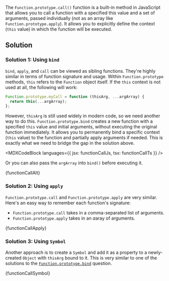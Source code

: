 

The `Function.prototype.call()` function is a built-in method in JavaScript that allows you to call a function with a specified this value and a set of arguments, passed individually (not as an array like `Function.prototype.apply`). It allows you to explicitly define the context (`this` value) in which the function will be executed.

## Solution

### Solution 1: Using `bind`

`bind`, `apply`, and `call` can be viewed as sibling functions. They're highly similar in terms of function signature and usage. Within `Function.prototype` methods, `this` refers to the `Function` object itself. If the `this` context is not used at all, the following will work:

```js
Function.prototype.myCall = function (thisArg, ...argArray) {
  return this(...argArray);
};
```

However, `thisArg` is still used widely in modern code, so we need another way to do this. `Function.prototype.bind` creates a new function with a specified `this` value and initial arguments, without executing the original function immediately. It allows you to permanently bind a specific context (`this` value) to the function and partially apply arguments if needed. This is exactly what we need to bridge the gap in the solution above.

<MDXCodeBlock languages={{ jsx: functionCallJs, tsx: functionCallTs }} />

Or you can also pass the `argArray` into `bind()` before executing it.

<MDXCodeBlock>{functionCallAlt}</MDXCodeBlock>

### Solution 2: Using `apply`

`Function.prototype.call` and `Function.prototype.apply` are very similar. Here's an easy way to remember each function's signature:

- `Function.prototype.call` takes in a *c*omma-separated list of arguments.
- `Function.prototype.apply` takes in an *a*aray of arguments.

<MDXCodeBlock>{functionCallApply}</MDXCodeBlock>

### Solution 3: Using `Symbol`

Another approach is to create a `Symbol` and add it as a property to a newly-created `Object` with `thisArg` bound to it. This is very similar to one of the solutions to the [`Function.prototype.bind`](/questions/javascript/function-bind) question.

<MDXCodeBlock>{functionCallSymbol}</MDXCodeBlock>

